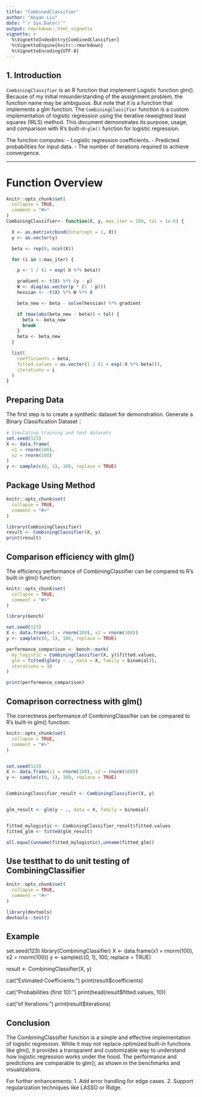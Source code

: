 ```yaml
---
title: "CombinedClassifier"
author: "Anyan Liu"
date: "`r Sys.Date()`"
output: rmarkdown::html_vignette
vignette: >
  %\VignetteIndexEntry{CombinedClassifier}
  %\VignetteEngine{knitr::rmarkdown}
  %\VignetteEncoding{UTF-8}
---
```


## 1. Introduction

`CombiningClassifier` is an R function that implement Logistic function glm(). Because of my initial misunderstanding of the assignment problem, the function name may be ambiguous. But note that it is a function that implements a glm function. The `CombiningClassifier` function is a custom implementation of logistic regression using the iterative reweighted least squares (IRLS) method. This document demonstrates its purpose, usage, and comparison with R's built-in `glm()` function for logistic regression.

The function computes:
- Logistic regression coefficients.
- Predicted probabilities for input data.
- The number of iterations required to achieve convergence.

---
# Function Overview
```r
knitr::opts_chunk$set(
  collapse = TRUE,
  comment = "#>"
)
CombiningClassifier<- function(X, y, max_iter = 100, tol = 1e-6) {

  X <- as.matrix(cbind(Intercept = 1, X))
  y <- as.vector(y)

  beta <- rep(0, ncol(X))

  for (i in 1:max_iter) {

    p <- 1 / (1 + exp(-X %*% beta))

    gradient <- t(X) %*% (y - p)
    W <- diag(as.vector(p * (1 - p)))
    hessian <- -t(X) %*% W %*% X

    beta_new <- beta - solve(hessian) %*% gradient

    if (max(abs(beta_new - beta)) < tol) {
      beta <- beta_new
      break
    }
    beta <- beta_new
  }

  list(
    coefficients = beta,
    fitted.values = as.vector(1 / (1 + exp(-X %*% beta))),
    iterations = i
  )
}
```


## Preparing Data

The first step is to create a synthetic dataset for demonstration.
Generate a Binary Classification Dataset：
```r

# Simulating training and test datasets
set.seed(123)  
X <- data.frame(
  x1 = rnorm(100),  
  x2 = rnorm(100)
)
y <- sample(c(0, 1), 100, replace = TRUE)  

```



##  Package Using Method
```r
knitr::opts_chunk$set(
  collapse = TRUE,
  comment = "#>"
)

library(CombiningClassifier)
result <- CombiningClassifier(X, y)
print(result)

```



##  Comparison efficiency with glm()
The efficiency performance of CombiningClassifier can be compared to R's built-in glm() function:
```r
knitr::opts_chunk$set(
  collapse = TRUE,
  comment = "#>"
)

library(bench)

set.seed(123)
X <- data.frame(x1 = rnorm(100), x2 = rnorm(100))
y <- sample(c(0, 1), 100, replace = TRUE)

performance_comparison <- bench::mark(
  my_logistic = CombiningClassifier(X, y)$fitted.values,
  glm = fitted(glm(y ~ ., data = X, family = binomial)),
  iterations = 10
)

print(performance_comparison)


```



##  Comaprison correctness with glm()
The correctness performance of CombiningClassifier can be compared to R's built-in glm() function:
```r
knitr::opts_chunk$set(
  collapse = TRUE,
  comment = "#>"
)


set.seed(123)
X <- data.frame(x1 = rnorm(100), x2 = rnorm(100))
y <- sample(c(0, 1), 100, replace = TRUE)


CombiningClassifier_result <- CombiningClassifier(X, y)


glm_result <- glm(y ~ ., data = X, family = binomial)


fitted_mylogistic <- CombiningClassifier_result$fitted.values
fitted_glm <- fitted(glm_result)

all.equal(unname(fitted_mylogistic),unname(fitted_glm))

```



## Use testthat to do unit testing of CombiningClassifier
```r
knitr::opts_chunk$set(
  collapse = TRUE,
  comment = "#>"
)

library(devtools)
devtools::test()

```

## Example
set.seed(123)
library(CombiningClassifier)
X <- data.frame(x1 = rnorm(100), x2 = rnorm(100))
y <- sample(c(0, 1), 100, replace = TRUE)

result <- CombiningClassifier(X, y)

cat("Estimated Coefficients:\n")
print(result$coefficients)

cat("\nFitted Probabilities (first 10):\n")
print(head(result$fitted.values, 10))

cat("\nNumber of Iterations:\n")
print(result$iterations)


## Conclusion
The CombiningClassifier function is a simple and effective implementation of logistic regression. While it may not replace optimized built-in functions like glm(), it provides a transparent and customizable way to understand how logistic regression works under the hood. The performance and predictions are comparable to glm(), as shown in the benchmarks and visualizations.

For further enhancements:
1. Add error handling for edge cases.
2. Support regularization techniques like LASSO or Ridge.

